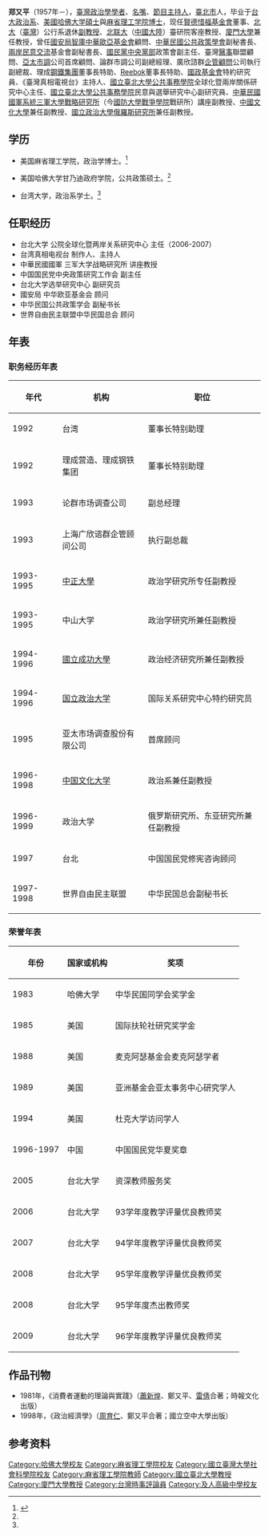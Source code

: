 {{blpsources|time=2019-11-10T03:36:19+00:00}}
'''郑又平'''（1957年－），[[臺灣|臺灣]][[政治學|政治學]][[學者|學者]]、[[名嘴|名嘴]]、[[節目主持人|節目主持人]]，[[臺北市|臺北市]]人，毕业于[[台大|台大]][[政治系|政治系]]、[[美國|美國]][[哈佛大学|哈佛大学]][[碩士|碩士]]與[[麻省理工学院|麻省理工学院]][[博士|博士]]，现任[[周荃|賢德惜福基金會]]董事、[[國立臺北大学|北大]]（[[臺灣|臺灣]]）公行系退休[[副教授|副教授]]、[[北京聯大|北联大]]（[[中國大陸|中國大陸]]）臺研院客座教授、[[廈門大學|廈門大學]]兼任教授，曾任[[中華民國國家安全局|國安局]][[智庫|智庫]][[中華歐亞基金會|中華歐亞基金會]]顧問、[[中華民國|中華民國]][[公共政策|公共政策]][[學會|學會]]副秘書長、[[兩岸|兩岸]][[民意|民意]][[交流|交流]]基金會副秘書長、[[中國國民黨中央委員會|國民黨中央黨部]]政策會副主任、臺灣[[醫學|醫事]]聯盟顧問、[[亞太|亞太]][[市調|市調]]公司首席顧問、論群市調公司副總經理、廣欣諮群[[企管|企管]][[顧問|顧問]]公司執行副總裁、理成[[鋼鐵|鋼鐵]][[集團|集團]]董事長特助、[[Reebok|Reebok]]董事長特助、[[國家政策研究基金會|國政基金會]]特約研究員、《臺灣真相電視台》主持人、[[國立臺北大學公共事務學院|國立臺北大學公共事務學院]]全球化暨兩岸關係研究中心主任、[[國立臺北大學公共事務學院|國立臺北大學公共事務學院]]民意與選舉研究中心副研究員、[[中華民國國軍|中華民國國軍]][[系統|系統]][[三軍大學|三軍大學]][[戰略|戰略]][[研究所|研究所]]（今[[國防大學_(中華民國)|國防大學]][[戰爭學院|戰爭學院]]戰研所）講座副教授、[[中國文化大學|中國文化大學]]兼任副教授、[[國立政治大學|國立政治大學]][[俄羅斯|俄羅斯]][[研究所|研究所]]兼任副教授。

== 学历 ==
*美国麻省理工学院，政治学博士。<ref name="multiple2">{{cite web |url=http://www.chinaradio.cn/401/2010/01/29/41s14114.htm|title=《臺北大學政治經濟研究中心主任鄭又平》|date=2010-01-29 |work=海峡飞虹}}</ref>

*美国哈佛大学甘乃迪政府学院，公共政策硕士。<ref name="multiple2"/>

*台湾大学，政治系学士。<ref name="multiple2"/>

== 任职经历 ==
*台北大学 公院全球化暨两岸关系研究中心 主任（2006-2007）
*台湾真相电视台 制作人、主持人
*中華民國國軍 三军大学战略研究所 讲座教授
*中国国民党中央政策研究工作会 副主任
*台北大学选举研究中心 副研究员
*國安局 中华欧亚基金会 顾问
*中华民国公共政策学会 副秘书长
*世界自由民主联盟中华民国总会 顾问

== 年表 ==
=== 职务经历年表 ===
{| class="wikitable sortable"
|-
! 年代 !! 机构 !! 职位
|-
| 1992 || 台湾{{lang|en|Reebok}} || 董事长特别助理
|-
|1992 || 理成营造、理成钢铁集团 || 董事长特别助理
|-
| 1993 || 论群市场调查公司 || 副总经理
|-
| 1993 || 上海广欣谘群企管顾问公司 || 执行副总裁
|-
| 1993-1995 || [[國立中正大學|中正大學]]|| 政治学研究所专任副教授
|-
| 1993-1995 || 中山大学 || 政治学研究所兼任副教授
|-
| 1994-1996 || [[國立成功大學|國立成功大學]] || 政治经济研究所兼任副教授
|-
| 1994-1996 || [[国立政治大学|国立政治大学]] || 国际关系研究中心特约研究员
|-
| 1995 || 亚太市场调查股份有限公司 || 首席顾问
|-
| 1996-1998 || [[中国文化大学|中国文化大学]] || 政治系兼任副教授
|-
| 1996-1999 || 政治大学 || 俄罗斯研究所、东亚研究所兼任副教授
|-
| 1997 || 台北 || 中国国民党修宪咨询顾问
|-
| 1997-1998 || 世界自由民主联盟 || 中华民国总会副秘书长
|}
=== 荣誉年表 ===
{| class="wikitable sortable"
|-
! 年份 !! 国家或机构 !! 奖项
|-
| 1983 || 哈佛大学 || 中华民国同学会奖学金
|-
| 1985 || 美国 || 国际扶轮社研究奖学金
|-
| 1988 || 美国 || 麦克阿瑟基金会麦克阿瑟学者
|-
| 1989 || 美国 || 亚洲基金会亚太事务中心研究学人
|-
| 1994 || 美国 || 杜克大学访问学人
|-
| 1996-1997 || 中国 || 中国国民党华夏奖章
|-
| 2005 || 台北大学 || 资深教师服务奖
|-
| 2006 || 台北大学 || 93学年度教学评量优良教师奖
|-
| 2007 || 台北大学 || 94学年度教学评量优良教师奖
|-
| 2008 || 台北大学 || 95学年度教学评量优良教师奖
|-
| 2008 || 台北大学 || 95学年度杰出教师奖
|-
| 2009 || 台北大学 || 96学年度教学评量优良教师奖
|}
== 作品刊物 ==
*1981年，《消費者運動的理論與實踐》（[[蕭新煌|蕭新煌]]、鄭又平、[[雷倩|雷倩]]合著；時報文化出版）
*1998年，《政治經濟學》（[[周育仁|周育仁]]、鄭又平合著；國立空中大學出版）

== 参考资料 ==
{{reflist}}
{{Authority control}}
{{DEFAULTSORT:Cheng}}
[[Category:哈佛大學校友|Category:哈佛大學校友]]
[[Category:麻省理工學院校友|Category:麻省理工學院校友]]
[[Category:國立臺灣大學社會科學院校友|Category:國立臺灣大學社會科學院校友]]
[[Category:麻省理工學院教師|Category:麻省理工學院教師]]
[[Category:國立臺北大學教授|Category:國立臺北大學教授]]
[[Category:廈門大學教授|Category:廈門大學教授]]
[[Category:台灣時事評論員|Category:台灣時事評論員]]
[[Category:及人高級中學校友|Category:及人高級中學校友]]
